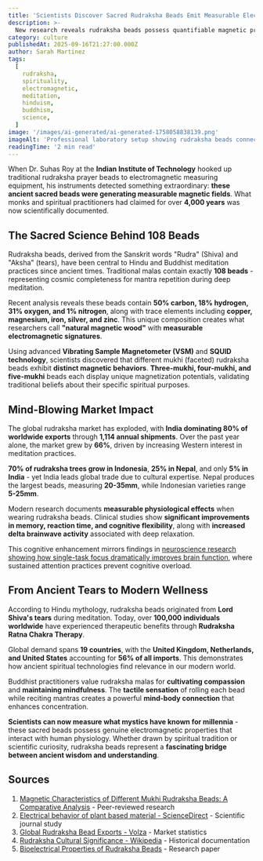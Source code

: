 ```yaml
---
title: 'Scientists Discover Sacred Rudraksha Beads Emit Measurable Electromagnetic Fields'
description: >-
  New research reveals rudraksha beads possess quantifiable magnetic properties and bioelectric effects, validating millennia-old spiritual claims with modern science.
category: culture
publishedAt: 2025-09-16T21:27:00.000Z
author: Sarah Martinez
tags:
  [
    rudraksha,
    spirituality,
    electromagnetic,
    meditation,
    hinduism,
    buddhism,
    science,
  ]
image: '/images/ai-generated/ai-generated-1758058838139.png'
imageAlt: 'Professional laboratory setup showing rudraksha beads connected to electromagnetic measuring equipment, capturing the scientific analysis of their natural magnetic properties'
readingTime: '2 min read'
---
```


When Dr. Suhas Roy at the **Indian Institute of Technology** hooked up traditional rudraksha prayer beads to electromagnetic measuring equipment, his instruments detected something extraordinary: **these ancient sacred beads were generating measurable magnetic fields**. What monks and spiritual practitioners had claimed for over **4,000 years** was now scientifically documented.

## The Sacred Science Behind 108 Beads

Rudraksha beads, derived from the Sanskrit words "Rudra" (Shiva) and "Aksha" (tears), have been central to Hindu and Buddhist meditation practices since ancient times. Traditional malas contain exactly **108 beads** - representing cosmic completeness for mantra repetition during deep meditation.

Recent analysis reveals these beads contain **50% carbon, 18% hydrogen, 31% oxygen, and 1% nitrogen**, along with trace elements including **copper, magnesium, iron, silver, and zinc**. This unique composition creates what researchers call **"natural magnetic wood"** with **measurable electromagnetic signatures**.

Using advanced **Vibrating Sample Magnetometer (VSM)** and **SQUID technology**, scientists discovered that different mukhi (faceted) rudraksha beads exhibit **distinct magnetic behaviors**. **Three-mukhi, four-mukhi, and five-mukhi** beads each display unique magnetization potentials, validating traditional beliefs about their specific spiritual purposes.

## Mind-Blowing Market Impact

The global rudraksha market has exploded, with **India dominating 80% of worldwide exports** through **1,114 annual shipments**. Over the past year alone, the market grew by **66%**, driven by increasing Western interest in meditation practices.

**70% of rudraksha trees grow in Indonesia**, **25% in Nepal**, and only **5% in India** - yet India leads global trade due to cultural expertise. Nepal produces the largest beads, measuring **20-35mm**, while Indonesian varieties range **5-25mm**.

Modern research documents **measurable physiological effects** when wearing rudraksha beads. Clinical studies show **significant improvements in memory, reaction time, and cognitive flexibility**, along with **increased delta brainwave activity** associated with deep relaxation.

This cognitive enhancement mirrors findings in [neuroscience research showing how single-task focus dramatically improves brain function](/psychology/cognitive-disengagement-multitasking-brain-shutdown), where sustained attention practices prevent cognitive overload.

## From Ancient Tears to Modern Wellness

According to Hindu mythology, rudraksha beads originated from **Lord Shiva's tears** during meditation. Today, over **100,000 individuals worldwide** have experienced therapeutic benefits through **Rudraksha Ratna Chakra Therapy**.

Global demand spans **19 countries**, with the **United Kingdom, Netherlands, and United States** accounting for **56% of all imports**. This demonstrates how ancient spiritual technologies find relevance in our modern world.

Buddhist practitioners value rudraksha malas for **cultivating compassion** and **maintaining mindfulness**. The **tactile sensation** of rolling each bead while reciting mantras creates a powerful **mind-body connection** that enhances concentration.

**Scientists can now measure what mystics have known for millennia** - these sacred beads possess genuine electromagnetic properties that interact with human physiology. Whether drawn by spiritual tradition or scientific curiosity, rudraksha beads represent a **fascinating bridge between ancient wisdom and understanding**.

## Sources

1. [Magnetic Characteristics of Different Mukhi Rudraksha Beads: A Comparative Analysis](https://www.researchgate.net/publication/337678997_Magnetic_Characteristics_of_Different_Mukhi_Rudraksha_Beads_A_Comparative_Analysis) - Peer-reviewed research
2. [Electrical behavior of plant based material - ScienceDirect](https://www.sciencedirect.com/science/article/abs/pii/S2214785322074053) - Scientific journal study
3. [Global Rudraksha Bead Exports - Volza](https://www.volza.com/p/rudraksha-bead/export/) - Market statistics
4. [Rudraksha Cultural Significance - Wikipedia](https://en.wikipedia.org/wiki/Rudraksha) - Historical documentation
5. [Bioelectrical Properties of Rudraksha Beads](https://www.researchgate.net/publication/337651756_BIOELECTRICAL_AND_MINERALOGICAL_PROPERTIES_OF_ELAEOCARPUS_GANITRUS_RUDRAKSHA_BEAD) - Research paper
